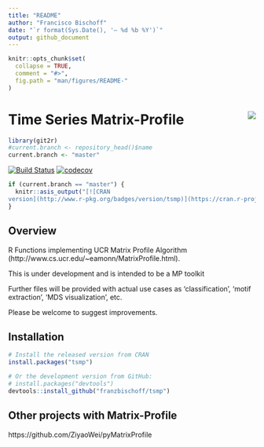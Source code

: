 ```yaml
---
title: "README"
author: "Francisco Bischoff"
date: "`r format(Sys.Date(), '– %d %b %Y')`"
output: github_document
---
```


```r
knitr::opts_chunk$set(
  collapse = TRUE,
  comment = "#>",
  fig.path = "man/figures/README-"
)
```

# Time Series Matrix-Profile <img src="man/figures/logo.png" align="right" />

```r
library(git2r)
#current.branch <- repository_head()$name
current.branch <- "master"
```


[![Build Status](https://travis-ci.com/franzbischoff/tsmp.svg?branch=`r current.branch`)](https://travis-ci.com/franzbischoff/tsmp)
[![codecov](https://codecov.io/gh/franzbischoff/tsmp/branch/`r current.branch`/graph/badge.svg)](https://codecov.io/gh/franzbischoff/tsmp)
```r
if (current.branch == "master") {
  knitr::asis_output("[![CRAN
version](http://www.r-pkg.org/badges/version/tsmp)](https://cran.r-project.org/package=tsmp)")
}
```

## Overview

R Functions implementing UCR Matrix Profile Algorithm (http://www.cs.ucr.edu/~eamonn/MatrixProfile.html).

This is under development and is intended to be a MP toolkit

Further files will be provided with actual use cases as 'classification', 'motif extraction', 'MDS visualization', etc.

Please be welcome to suggest improvements.

## Installation

```r
# Install the released version from CRAN
install.packages("tsmp")

# Or the development version from GitHub:
# install.packages("devtools")
devtools::install_github("franzbischoff/tsmp")
```

## Other projects with Matrix-Profile
https://github.com/ZiyaoWei/pyMatrixProfile
